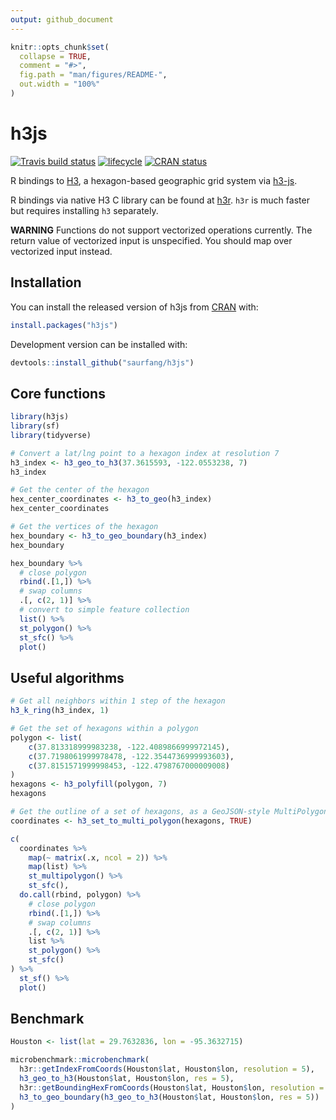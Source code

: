 ```yaml
---
output: github_document
---
```


<!-- README.md is generated from README.Rmd. Please edit that file -->

```r
knitr::opts_chunk$set(
  collapse = TRUE,
  comment = "#>",
  fig.path = "man/figures/README-",
  out.width = "100%"
)
```
# h3js

[![Travis build status](https://travis-ci.org/saurfang/h3js.svg?branch=master)](https://travis-ci.org/saurfang/h3js)
[![lifecycle](https://img.shields.io/badge/lifecycle-experimental-orange.svg)](https://www.tidyverse.org/lifecycle/#experimental)
[![CRAN status](https://www.r-pkg.org/badges/version/h3js)](https://cran.r-project.org/package=h3js)

R bindings to [H3](https://github.com/uber/h3), a hexagon-based geographic grid system via [h3-js](https://github.com/uber/h3-js).

R bindings via native H3 C library can be found at [h3r](https://github.com/scottmmjackson/h3r). `h3r` is much faster but requires installing `h3` separately.

**WARNING** Functions do not support vectorized operations currently. The return value of vectorized input is unspecified. You should map over vectorized input instead.

## Installation

You can install the released version of h3js from [CRAN](https://CRAN.R-project.org) with:

``` r
install.packages("h3js")
```

Development version can be installed with:


```r
devtools::install_github("saurfang/h3js")
```

## Core functions

```r
library(h3js)
library(sf)
library(tidyverse)

# Convert a lat/lng point to a hexagon index at resolution 7
h3_index <- h3_geo_to_h3(37.3615593, -122.0553238, 7)
h3_index

# Get the center of the hexagon
hex_center_coordinates <- h3_to_geo(h3_index)
hex_center_coordinates

# Get the vertices of the hexagon
hex_boundary <- h3_to_geo_boundary(h3_index)
hex_boundary

hex_boundary %>%
  # close polygon
  rbind(.[1,]) %>%
  # swap columns
  .[, c(2, 1)] %>%
  # convert to simple feature collection
  list() %>%
  st_polygon() %>%
  st_sfc() %>%
  plot()
```

## Useful algorithms

```r
# Get all neighbors within 1 step of the hexagon
h3_k_ring(h3_index, 1)

# Get the set of hexagons within a polygon
polygon <- list(
    c(37.813318999983238, -122.4089866999972145),
    c(37.7198061999978478, -122.3544736999993603),
    c(37.8151571999998453, -122.4798767000009008)
)
hexagons <- h3_polyfill(polygon, 7)
hexagons

# Get the outline of a set of hexagons, as a GeoJSON-style MultiPolygon
coordinates <- h3_set_to_multi_polygon(hexagons, TRUE)

c(
  coordinates %>%
    map(~ matrix(.x, ncol = 2)) %>%
    map(list) %>%
    st_multipolygon() %>%
    st_sfc(),
  do.call(rbind, polygon) %>%
    # close polygon
    rbind(.[1,]) %>%
    # swap columns
    .[, c(2, 1)] %>%
    list %>%
    st_polygon() %>%
    st_sfc()
) %>%
  st_sf() %>%
  plot()
```

## Benchmark

```r
Houston <- list(lat = 29.7632836, lon = -95.3632715)

microbenchmark::microbenchmark(
  h3r::getIndexFromCoords(Houston$lat, Houston$lon, resolution = 5),
  h3_geo_to_h3(Houston$lat, Houston$lon, res = 5),
  h3r::getBoundingHexFromCoords(Houston$lat, Houston$lon, resolution = 5),
  h3_to_geo_boundary(h3_geo_to_h3(Houston$lat, Houston$lon, res = 5))
)
```


